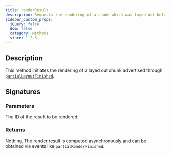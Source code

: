 ```yaml
---
title: renderResult
description: Requests the rendering of a chunk which was layed out before.
sidebar_custom_props:
  jQuery: false
  dom: false
  category: Methods
  since: 1.2.3
---
```


<SinceBadge since="1.2.3" />


## Description
This method initiates the rendering of a layed out chunk advertised through [`partialLayoutFinished`](/docs/reference/scorerenderer/partiallayoutfinished). 

## Signatures

<TypeTable>
    <TypeRow type="js" name="function renderResult(resultId)" />
    <TypeRow type="net" name="void RenderResult(string resultId)" />
    <TypeRow type="android" name="fun renderResult(resultId: String): Unit" />
</TypeTable>

### Parameters

<ParameterTable>
    <ParameterRow platform="all" name="resultId" type="string">
        The ID of the result to be rendered.
    </ParameterRow>
</ParameterTable>


### Returns
Nothing. The render result is computed asynchronously and can be obtained via events like `partialRenderFinished`.